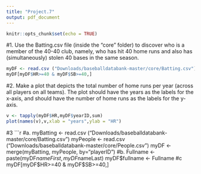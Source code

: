 ```yaml
---
title: "Project.7"
output: pdf_document
---
```


```r
knitr::opts_chunk$set(echo = TRUE)
```

#1. 
Use the Batting.csv file (inside the "core" folder)
    to discover who is a member of the 40-40 club,
    namely, who has hit 40 home runs and also has
    (simultaneously) stolen 40 bases in the same season.
    
```r
myDF <- read.csv ("Downloads/baseballdatabank-master/core/Batting.csv")
myDF[myDF$HR>=40 & myDF$SB>=40,]
```

#2. 
Make a plot that depicts the total number of home runs per year
    (across all players on all teams).  The plot should have the years
    as the labels for the x-axis, and should have the number of home runs
    as the labels for the y-axis.
```r
v <- tapply(myDF$HR,myDF$yearID,sum)
plot(names(v),v,xlab = "years",ylab = "HR")
```

#3
```r
#a.
myBatting <- read.csv ("Downloads/baseballdatabank-master/core/Batting.csv")
myPeople <- read.csv ("Downloads/baseballdatabank-master/core/People.csv")
myDF <- merge(myBatting, myPeople, by="playerID")
#b.
Fullname <- paste(myDF$nameFirst,myDF$nameLast)
myDF$fullname <- Fullname
#c
myDF[myDF$HR>=40 & myDF$SB>=40,]